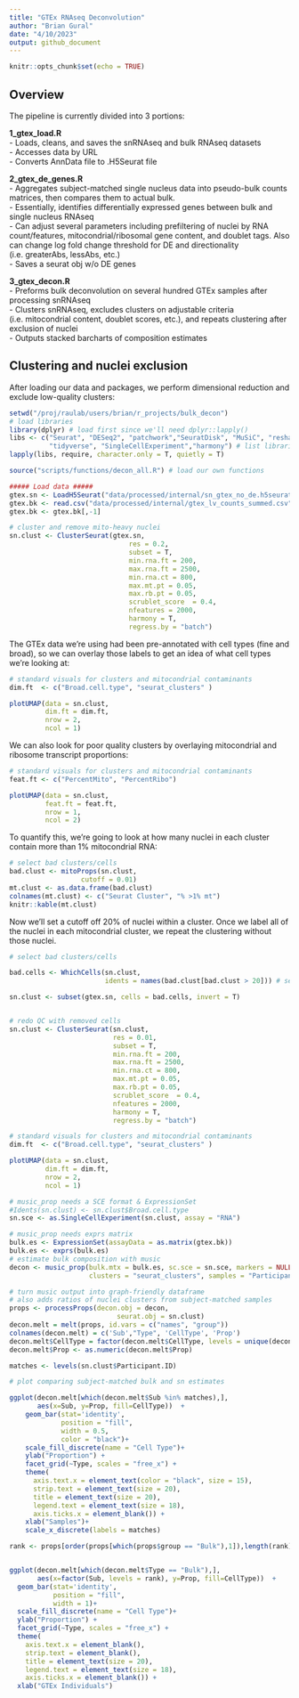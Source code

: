 ```yaml
---
title: "GTEx RNAseq Deconvolution"
author: "Brian Gural"
date: "4/10/2023"
output: github_document
---
```


```r
knitr::opts_chunk$set(echo = TRUE)
```

## Overview
The pipeline is currently divided into 3 portions: 

**1_gtex_load.R**\
 - Loads, cleans, and saves the snRNAseq and bulk RNAseq datasets\
 - Accesses data by URL\
 - Converts AnnData file to .H5Seurat file\

**2_gtex_de_genes.R**\
 - Aggregates subject-matched single nucleus data into pseudo-bulk counts matrices, then compares them to actual bulk.\
 - Essentially, identifies differentially expressed genes between bulk and single nucleus RNAseq\
 - Can adjust several parameters including prefiltering of nuclei by RNA count/features, mitocondrial/ribosomal gene content, and doublet tags. Also can change log fold change threshold for DE and directionality (i.e. greaterAbs, lessAbs, etc.)\
 - Saves a seurat obj w/o DE genes

**3_gtex_decon.R**\
 - Preforms bulk deconvolution on several hundred GTEx samples after processing snRNAseq\
 - Clusters snRNAseq, excludes clusters on adjustable criteria (i.e. mitocondrial content, doublet scores, etc.), and repeats clustering after exclusion of nuclei\
 - Outputs stacked barcharts of composition estimates\
 
## Clustering and nuclei exclusion\
After loading our data and packages, we perform dimensional reduction and exclude low-quality clusters:

```r
setwd("/proj/raulab/users/brian/r_projects/bulk_decon")
# load libraries 
library(dplyr) # load first since we'll need dplyr::lapply()
libs <- c("Seurat", "DESeq2", "patchwork","SeuratDisk", "MuSiC", "reshape2", 
          "tidyverse", "SingleCellExperiment","harmony") # list libraries here
lapply(libs, require, character.only = T, quietly = T)

source("scripts/functions/decon_all.R") # load our own functions

##### Load data #####
gtex.sn <- LoadH5Seurat("data/processed/internal/sn_gtex_no_de.h5seurat")
gtex.bk <- read.csv("data/processed/internal/gtex_lv_counts_summed.csv", check.names = F, row.names = 2)
gtex.bk <- gtex.bk[,-1]
```

```r

# cluster and remove mito-heavy nuclei
sn.clust <- ClusterSeurat(gtex.sn, 
                              res = 0.2,
                              subset = T,
                              min.rna.ft = 200,
                              max.rna.ft = 2500,
                              min.rna.ct = 800,
                              max.mt.pt = 0.05,
                              max.rb.pt = 0.05,
                              scrublet_score  = 0.4,
                              nfeatures = 2000,
                              harmony = T,
                              regress.by = "batch")

```

The GTEx data we're using had been pre-annotated with cell types (fine and broad), so we can overlay those labels to get an idea of what cell types we're looking at:

```r
# standard visuals for clusters and mitocondrial contaminants
dim.ft  <- c("Broad.cell.type", "seurat_clusters" )

plotUMAP(data = sn.clust,
         dim.ft = dim.ft,
         nrow = 2, 
         ncol = 1)
```

We can also look for poor quality clusters by overlaying mitocondrial and ribosome transcript proportions:

```r
# standard visuals for clusters and mitocondrial contaminants
feat.ft <- c("PercentMito", "PercentRibo")

plotUMAP(data = sn.clust,
         feat.ft = feat.ft,
         nrow = 1, 
         ncol = 2)
```

To quantify this, we're going to look at how many nuclei in each cluster contain more than 1% mitocondrial RNA:

```r
# select bad clusters/cells
bad.clust <- mitoProps(sn.clust,
                  cutoff = 0.01) 
mt.clust <- as.data.frame(bad.clust)
colnames(mt.clust) <- c("Seurat Cluster", "% >1% mt")
knitr::kable(mt.clust)
```

Now we'll set a cutoff off 20% of nuclei within a cluster. Once we label all of the nuclei in each mitocondrial cluster, we repeat the clustering without those nuclei.

```r
# select bad clusters/cells

bad.cells <- WhichCells(sn.clust, 
                        idents = names(bad.clust[bad.clust > 20])) # sets a 20% cutoff

sn.clust <- subset(gtex.sn, cells = bad.cells, invert = T)


# redo QC with removed cells 
sn.clust <- ClusterSeurat(sn.clust, 
                          res = 0.01,
                          subset = T,
                          min.rna.ft = 200,
                          max.rna.ft = 2500,
                          min.rna.ct = 800,
                          max.mt.pt = 0.05,
                          max.rb.pt = 0.05,
                          scrublet_score  = 0.4,
                          nfeatures = 2000,
                          harmony = T,
                          regress.by = "batch")

```

```r
# standard visuals for clusters and mitocondrial contaminants
dim.ft  <- c("Broad.cell.type", "seurat_clusters" )

plotUMAP(data = sn.clust,
         dim.ft = dim.ft,
         nrow = 2, 
         ncol = 1)
```


```r
# music_prop needs a SCE format & ExpressionSet  
#Idents(sn.clust) <- sn.clust$Broad.cell.type
sn.sce <- as.SingleCellExperiment(sn.clust, assay = "RNA")

# music_prop needs exprs matrix
bulk.es <- ExpressionSet(assayData = as.matrix(gtex.bk))
bulk.es <- exprs(bulk.es)
# estimate bulk composition with music
decon <- music_prop(bulk.mtx = bulk.es, sc.sce = sn.sce, markers = NULL,
                    clusters = "seurat_clusters", samples = "Participant.ID")

# turn music output into graph-friendly dataframe
# also adds ratios of nuclei clusters from subject-matched samples
props <- processProps(decon.obj = decon,
                           seurat.obj = sn.clust)
decon.melt = melt(props, id.vars = c("names", "group"))
colnames(decon.melt) = c('Sub',"Type", 'CellType', 'Prop')
decon.melt$CellType = factor(decon.melt$CellType, levels = unique(decon.melt$CellType))
decon.melt$Prop <- as.numeric(decon.melt$Prop)
```

```r

matches <- levels(sn.clust$Participant.ID)

# plot comparing subject-matched bulk and sn estimates

ggplot(decon.melt[which(decon.melt$Sub %in% matches),], 
       aes(x=Sub, y=Prop, fill=CellType))  +
    geom_bar(stat='identity', 
             position = "fill", 
             width = 0.5,
             color = "black")+
    scale_fill_discrete(name = "Cell Type")+
    ylab("Proportion") +
    facet_grid(~Type, scales = "free_x") +
    theme(
      axis.text.x = element_text(color = "black", size = 15),
      strip.text = element_text(size = 20),
      title = element_text(size = 20),
      legend.text = element_text(size = 18),
      axis.ticks.x = element_blank()) +
    xlab("Samples")+
    scale_x_discrete(labels = matches)

```

```r

rank <- props[order(props[which(props$group == "Bulk"),1]),length(rank)-1]


ggplot(decon.melt[which(decon.melt$Type == "Bulk"),], 
       aes(x=factor(Sub, levels = rank), y=Prop, fill=CellType))  +
  geom_bar(stat='identity', 
           position = "fill", 
           width = 1)+
  scale_fill_discrete(name = "Cell Type")+
  ylab("Proportion") +
  facet_grid(~Type, scales = "free_x") +
  theme(
    axis.text.x = element_blank(),
    strip.text = element_blank(),
    title = element_text(size = 20),
    legend.text = element_text(size = 18),
    axis.ticks.x = element_blank()) +
  xlab("GTEx Individuals")


```